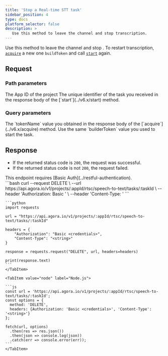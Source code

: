 ```yaml
---
title: 'Stop a Real-time STT task'
sidebar_position: 4
type: docs
platform_selector: false
description: >
   Use this method to leave the channel and stop transcription.
---
```



<RestAPILayout>
  <LeftColumn
    title={frontMatter.title}
    method="DELETE"
    endpoint="https://api.agora.io/v1/projects/{appId}/speech-to-text/tasks/{taskId}?builderToken={builderToken}"
  >

Use this method to leave the channel and stop <Vpd k="NAME" />. To restart transcription, [`acquire`](../v6.x/acquire) a new one `buildToken` and call [`start`](../v6.x/start) again.

## Request

### Path parameters

<PathParameter name="appId" type="string" required={true}>
The App ID of the project
</PathParameter>
<PathParameter name="taskId" type="string" required={true}>
The unique identifier of the <Vpd k="NAME" /> task you received in the response body of the [`start`](../v6.x/start) method.
</PathParameter>

### Query parameters

<PathParameter name="builderToken" type="string" required={true}>
The `tokenName` value you obtained in the response body of the [`acquire`](../v6.x/acquire) method.

<Admonition type="info">
Use the same `builderToken` value you used to start the task.
</Admonition>
</PathParameter>


## Response

- If the returned status code is `200`, the request was successful. 
- If the returned status code is not `200`, the request failed.  

</LeftColumn>

<RightColumn>

<Section title="Authorization">
This endpoint requires [Basic Auth](../restful-authentication).
</Section>

<Section title="Request example">

  <Tabs groupId="code-examples">
    <TabItem value="curl" label="curl" default>
      ```bash
      curl --request DELETE \
        --url https://api.agora.io/v1/projects/:appId/rtsc/speech-to-text/tasks/:taskId \
        --header 'Authorization: Basic <credentials>' \
        --header 'Content-Type: <string>'
      ```
    </TabItem>
    <TabItem value="python" label="Python">

    ```python
    import requests

    url = "https://api.agora.io/v1/projects/:appId/rtsc/speech-to-text/tasks/:taskId"

    headers = {
        "Authorization": "Basic <credentials>",
        "Content-Type": "<string>"
    }

    response = requests.request("DELETE", url, headers=headers)

    print(response.text)
    ```
    </TabItem>

    <TabItem value="node" label="Node.js">

    ```js
    const url = 'https://api.agora.io/v1/projects/:appId/rtsc/speech-to-text/tasks/:taskId';
    const options = {
      method: 'DELETE',
      headers: {Authorization: 'Basic <credentials>', 'Content-Type': '<string>'}
    };

    fetch(url, options)
      .then(res => res.json())
      .then(json => console.log(json))
      .catch(err => console.error(err));
    ```
    </TabItem>
  </Tabs>

</Section>

</RightColumn>
</RestAPILayout>
